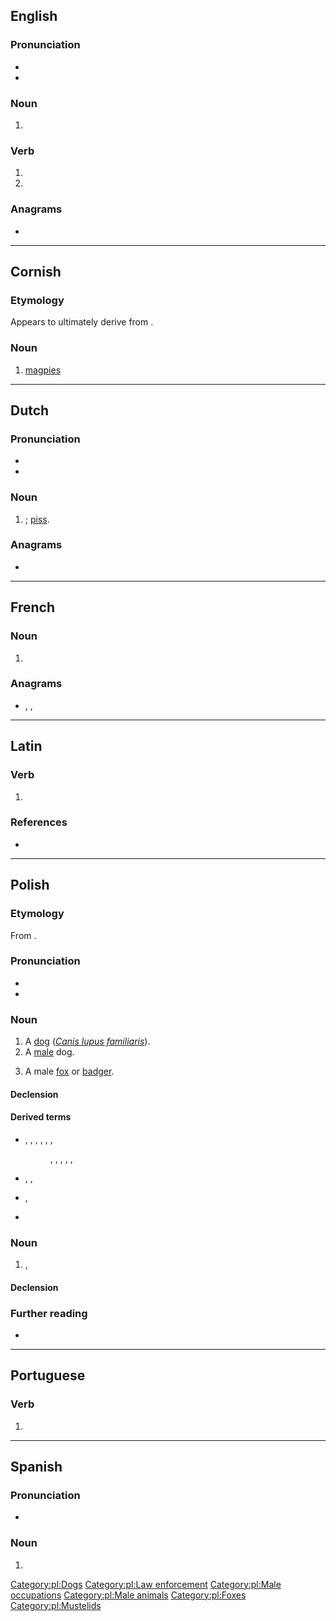 {{also|piés|piês|píes}}
==English==

===Pronunciation===
* {{IPA|/paɪz/|lang=en}}
* {{rhymes|aɪz|lang=en}}

===Noun===
{{head|en|noun plural form}}

# {{plural of|pie|lang=en}}

===Verb===
{{head|en|verb form}}

# {{en-third-person singular of|pie}}
# {{en-third-person singular of|pi}}

===Anagrams===
* {{anagrams|en|Epis|Peis|Seip|Sipe|epis|ipes|pisé|sipe}}

----

==Cornish==

===Etymology===
Appears to ultimately derive from {{der|kw|ine-pro|*(s)peyk-||magpie}}. {{etystub|lang=kw}}

===Noun===
{{head|kw|noun|g=f|singulative|piesen}}

# [[magpie]]s

{{topics|kw|Corvids|Perching birds}}

----

==Dutch==

===Pronunciation===
* {{IPA|/ˈpis/|lang=nl}}
* {{audio|Nl-pies.ogg|Audio|lang=nl}}

===Noun===
{{nl-noun|m|-|-}}

# {{lb|nl|slang}} {{alternative form of|pis|lang=nl|nodot=yes}}; [[piss]].

===Anagrams===
* {{l|nl|peis}}

----

==French==

===Noun===
{{head|fr|noun plural form|g=f}}

# {{plural of|pie|lang=fr}}

===Anagrams===
* {{l|fr|ipés}}, {{l|fr|Pise}}, {{l|fr|pisé}}

----

==Latin==

===Verb===
{{la-verb-form|piēs}}

# {{inflection of|piō||2|s|pres|actv|subj|lang=la}}

===References===
* {{R:du Cange}}

----

==Polish==

===Etymology===
From {{inh|pl|sla-pro|*pьsъ}}.

===Pronunciation===
* {{pl-IPA}}
* {{audio|Pl-pies.ogg|Audio|lang=pl}}

===Noun===
{{pl-noun|m-an|dim=piesek|aug=psisko}}

# A [[dog]] (''[[Canis lupus familiaris]]'').
# A [[male]] dog.
# {{lb|pl|hunting}} A male [[fox]] or [[badger]].

====Declension====
{{pl-decl-noun-masc-ani|p|s|pies|dats=psu}}

====Derived terms====
* {{q|nouns}} {{l|pl|psiak}}, {{l|pl|psiara}}, {{l|pl|psiarnia}}, {{l|pl|psiarz}}, {{l|pl|psica}}, {{l|pl|psina}}, {{l|pl|psowate}}
*: {{q|diminutives}} {{l|pl|pieseczek}}, {{l|pl|piesek}}, {{l|pl|piesunio}}, {{l|pl|psiaczek}}, {{l|pl|psiątko}}, {{l|pl|psinka}}
* {{q|adjectives}} {{l|pl|pieski}}, {{l|pl|psi}}, {{l|pl|psowaty}}
* {{q|adverbs}} {{l|pl|psio}}, {{l|pl|piesko}}
* {{q|verbs}} {{l|pl|psioczyć}}

===Noun===
{{head|pl|noun|g=m-an|g2=m-pr}}

# {{lb|pl|slang|derogatory}} {{l|en|cop}}, {{l|en|policeman}}

====Declension====
{{pl-decl-noun-masc-ani|p|s|pies|dats=psu|accp=[[psy]] / [[psów]]}}

===Further reading===
* {{R:PWN}}

[[Category:pl:Dogs]]
[[Category:pl:Law enforcement]]
[[Category:pl:Male occupations]]
[[Category:pl:Male animals]]
[[Category:pl:Foxes]]
[[Category:pl:Mustelids]]

----

==Portuguese==

===Verb===
{{head|pt|verb form}}

# {{pt-verb-form-of|piar}}

----

==Spanish==

===Pronunciation===
* {{es-IPA}}

===Noun===
{{head|es|noun plural form|g=m-p}}

# {{inflection of|pie||p|lang=es}}